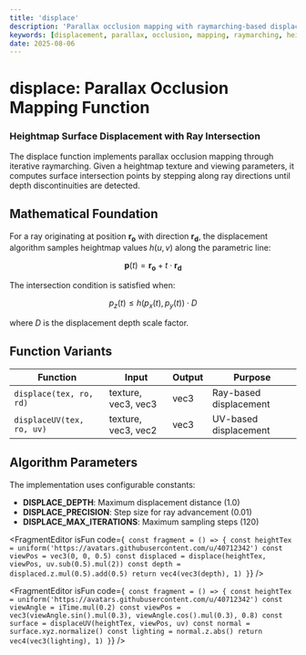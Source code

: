 ```yaml
---
title: 'displace'
description: 'Parallax occlusion mapping with raymarching-based displacement'
keywords: [displacement, parallax, occlusion, mapping, raymarching, heightmap]
date: 2025-08-06
---
```



# displace: Parallax Occlusion Mapping Function

### Heightmap Surface Displacement with Ray Intersection

The displace function implements parallax occlusion mapping through iterative raymarching. Given a heightmap texture and viewing parameters, it computes surface intersection points by stepping along ray directions until depth discontinuities are detected.

## Mathematical Foundation

For a ray originating at position $\mathbf{r_o}$ with direction $\mathbf{r_d}$, the displacement algorithm samples heightmap values $h(u,v)$ along the parametric line:

$$\mathbf{p}(t) = \mathbf{r_o} + t \cdot \mathbf{r_d}$$

The intersection condition is satisfied when:

$$p_z(t) \leq h(p_x(t), p_y(t)) \cdot D$$

where $D$ is the displacement depth scale factor.

## Function Variants

| Function                  | Input               | Output | Purpose                |
| ------------------------- | ------------------- | ------ | ---------------------- |
| `displace(tex, ro, rd)`   | texture, vec3, vec3 | vec3   | Ray-based displacement |
| `displaceUV(tex, ro, uv)` | texture, vec3, vec2 | vec3   | UV-based displacement  |

## Algorithm Parameters

The implementation uses configurable constants:

- **DISPLACE_DEPTH**: Maximum displacement distance (1.0)
- **DISPLACE_PRECISION**: Step size for ray advancement (0.01)
- **DISPLACE_MAX_ITERATIONS**: Maximum sampling steps (120)

<FragmentEditor
        isFun
        code={`
const fragment = () => {
        const heightTex = uniform('https://avatars.githubusercontent.com/u/40712342')
        const viewPos = vec3(0, 0, 0.5)
        const displaced = displace(heightTex, viewPos, uv.sub(0.5).mul(2))
        const depth = displaced.z.mul(0.5).add(0.5)
        return vec4(vec3(depth), 1)
}`}
/>

<FragmentEditor
        isFun
        code={`
const fragment = () => {
        const heightTex = uniform('https://avatars.githubusercontent.com/u/40712342')
        const viewAngle = iTime.mul(0.2)
        const viewPos = vec3(viewAngle.sin().mul(0.3), viewAngle.cos().mul(0.3), 0.8)
        const surface = displaceUV(heightTex, viewPos, uv)
        const normal = surface.xyz.normalize()
        const lighting = normal.z.abs()
        return vec4(vec3(lighting), 1)
}`}
/>
